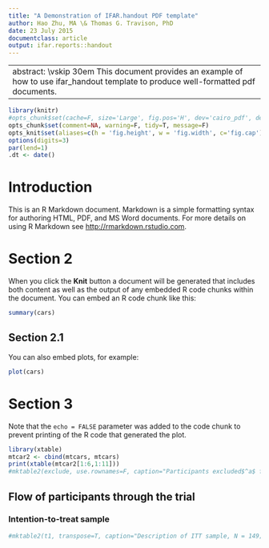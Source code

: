 ```yaml
---
title: "A Demonstration of IFAR.handout PDF template"
author: Hao Zhu, MA \& Thomas G. Travison, PhD
date: 23 July 2015
documentclass: article
output: ifar.reports::handout
---
```

---
abstract:  \thispagestyle{firststyle} \vskip 30em This document provides an example of how to use ifar_handout template to produce well-formatted pdf documents.   \clearpage
---

[//]: # (Uncomment below for lists of tables and figures)
\clearpage \listoftables \listoffigures \clearpage

```r
library(knitr)
#opts_chunk$set(cache=F, size='Large', fig.pos='H', dev='cairo_pdf', dev.args=list(family="libertine"))
opts_chunk$set(comment=NA, warning=F, tidy=T, message=F)
opts_knit$set(aliases=c(h = 'fig.height', w = 'fig.width', c='fig.cap'))
options(digits=3) 
par(lend=1)
.dt <- date()
```


# Introduction
This is an R Markdown document. Markdown is a simple formatting syntax for authoring HTML, PDF, and MS Word documents. For more details on using R Markdown see <http://rmarkdown.rstudio.com>.

# Section 2
When you click the **Knit** button a document will be generated that includes both content as well as the output of any embedded R code chunks within the document. You can embed an R code chunk like this:

```r
summary(cars)
```

## Section 2.1
You can also embed plots, for example:

```r
plot(cars)
```

\clearpage

# Section 3
Note that the `echo = FALSE` parameter was added to the code chunk to prevent printing of the R code that generated the plot.

```r
library(xtable)
mtcar2 <- cbind(mtcars, mtcars)
print(xtable(mtcar2[1:6,1:11]))
#mktable2(exclude, use.rownames=F, caption="Participants excluded$^a$ from per-protocol analysis.", shortcap = "Participants excluded from per-protocol analysis", alignment="lSSS",  headerrows=0, labelwidth=.15, colnames=exclude.descrip, size="footnotesize", footnotes="A total of 27 individuals excluded for non-adherence to study procedures (either or both adherence scores less than 0.60), and an additional two with BMI greater than 35 kg/m$^2$ at trial baseline", label="PPexclude")
```

\clearpage 

## Flow of participants through the trial

### Intention-to-treat sample




```r
#mktable2(t1, transpose=T, caption="Description of ITT sample, N = 149; Mean (Standard Deviation) or N (Percent) shown.", shortcap="Description of Intention-to-Treat Sample", row.descrip = t1.descrip, size="small", footnotes=c("Proportion of planned exercise visits attended", "Proportion of planned supplements taken", "Participants with both exercise and product compliance scores at least 0.60", "Excludes two individuals with out-of-range BMI values at screening"), label="description", alignment="cc", headerrows=1, headerlabel="", labelwidth=.35, width=.9)

```


\clearpage


